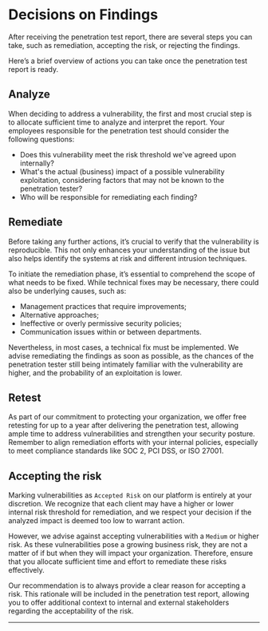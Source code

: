 # Decisions on Findings

After receiving the penetration test report, there are several steps you can take, such as remediation, accepting the risk, or rejecting the findings.

Here’s a brief overview of actions you can take once the penetration test report is ready.

## Analyze

When deciding to address a vulnerability, the first and most crucial step is to allocate sufficient time to analyze and interpret the report. Your employees responsible for the penetration test should consider the following questions:

- Does this vulnerability meet the risk threshold we've agreed upon internally?
- What's the actual (business) impact of a possible vulnerability exploitation, considering factors that may not be known to the penetration tester?
- Who will be responsible for remediating each finding?

## Remediate

Before taking any further actions, it’s crucial to verify that the vulnerability is reproducible. This not only enhances your understanding of the issue but also helps identify the systems at risk and different intrusion techniques.

To initiate the remediation phase, it’s essential to comprehend the scope of what needs to be fixed. While technical fixes may be necessary, there could also be underlying causes, such as:

- Management practices that require improvements;
- Alternative approaches;
- Ineffective or overly permissive security policies;
- Communication issues within or between departments.

Nevertheless, in most cases, a technical fix must be implemented. We advise remediating the findings as soon as possible, as the chances of the penetration tester still being intimately familiar with the vulnerability are higher, and the probability of an exploitation is lower.

## Retest

As part of our commitment to protecting your organization, we offer free retesting for up to a year after delivering the penetration test, allowing ample time to address vulnerabilities and strengthen your security posture. Remember to align remediation efforts with your internal policies, especially to meet compliance standards like SOC 2, PCI DSS, or ISO 27001.

## Accepting the risk

Marking vulnerabilities as `Accepted Risk` on our platform is entirely at your discretion. We recognize that each client may have a higher or lower internal risk threshold for remediation, and we respect your decision if the analyzed impact is deemed too low to warrant action.

However, we advise against accepting vulnerabilities with a `Medium` or higher risk. As these vulnerabilities pose a growing business risk, they are not a matter of if but when they will impact your organization. Therefore, ensure that you allocate sufficient time and effort to remediate these risks effectively.

Our recommendation is to always provide a clear reason for accepting a risk. This rationale will be included in the penetration test report, allowing you to offer additional context to internal and external stakeholders regarding the acceptability of the risk.

---